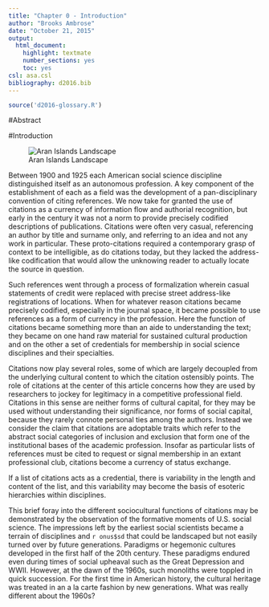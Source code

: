 ```yaml
---
title: "Chapter 0 - Introduction"
author: "Brooks Ambrose"
date: "October 21, 2015"
output:
  html_document:
    highlight: textmate
    number_sections: yes
    toc: yes
csl: asa.csl
bibliography: d2016.bib
---
```


```r
source('d2016-glossary.R')
```

#Abstract

#Introduction

![Aran Islands Landscape](http://blog.alainntours.fr/IMG/jpg/ch_091107_044_1024px.jpg)

Between 1900 and 1925 each American social science discipline distinguished itself as an autonomous profession. A key component of the establishment of each as a field was the development of a pan-disciplinary convention of citing references. We now take for granted the use of citations as a currency of information flow and authorial recognition, but early in the century it was not a norm to provide precisely codified descriptions of publications. Citations were often very casual, referencing an author by title and surname only, and referring to an idea and not any work in particular. These proto-citations required a contemporary grasp of context to be intelligible, as do citations today, but they lacked the address-like codification that would allow the unknowing reader to actually locate the source in question.

Such references went through a process of formalization wherein casual statements of credit were replaced with precise street address-like registrations of locations. When for whatever reason citations became precisely codified, especially in the journal space, it became possible to use references as a form of currency in the profession. Here the function of citations became something more than an aide to understanding the text; they became on one hand raw material for sustained cultural production and on the other a set of credentials for membership in social science disciplines and their specialties.

Citations now play several roles, some of which are largely decoupled from the underlying cultural content to which the citation ostensibly points. The role of citations at the center of this article concerns how they are used by researchers to jockey for legitimacy in a competitive professional field. Citations in this sense are neither forms of cultural capital, for they may be used without understanding their significance, nor forms of social capital, because they rarely connote personal ties among the authors. Instead we consider the claim that citations are adoptable traits which refer to the abstract social categories of inclusion and exclusion that form one of the institutional bases of the academic profession. Insofar as particular lists of references must be cited to request or signal membership in an extant professional club, citations become a currency of status exchange.

If a list of citations acts as a credential, there is variability in the length and content of the list, and this variability may become the basis of esoteric hierarchies within disciplines.

This brief foray into the different sociocultural functions of citations may be demonstrated by the observation of the formative moments of U.S. social science. The impressions left by the earliest social scientists became a terrain of disciplines and `r onus$sd` that could be landscaped but not easily turned over by future generations. Paradigms or hegemonic cultures developed in the first half of the 20th century. These paradigms endured even during times of social upheaval such as the Great Depression and WWII. However, at the dawn of the 1960s, such monoliths were toppled in quick succession. For the first time in American history, the cultural heritage was treated in an a la carte fashion by new generations. What was really different about the 1960s?


